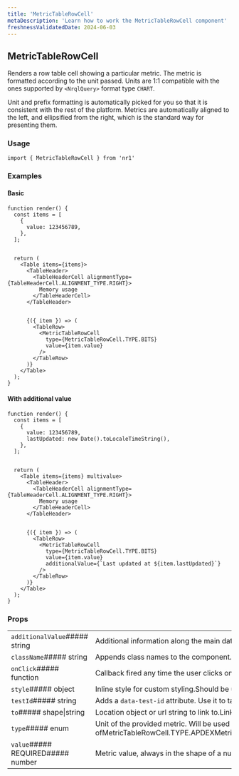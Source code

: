 ```yaml
---
title: 'MetricTableRowCell'
metaDescription: 'Learn how to work the MetricTableRowCell component'
freshnessValidatedDate: 2024-06-03
---
```

## MetricTableRowCell

Renders a row table cell showing a particular metric. The metric is formatted according to the unit passed. Units are 1:1 compatible with the ones supported by `<NrqlQuery>` format type `CHART`.

Unit and prefix formatting is automatically picked for you so that it is consistent with the rest of the platform. Metrics are automatically aligned to the left, and ellipsified from the right, which is the standard way for presenting them.

### Usage

```
import { MetricTableRowCell } from 'nr1'
```



### Examples

#### Basic

```
function render() {
  const items = [
    {
      value: 123456789,
    },
  ];


  return (
    <Table items={items}>
      <TableHeader>
        <TableHeaderCell alignmentType={TableHeaderCell.ALIGNMENT_TYPE.RIGHT}>
          Memory usage
        </TableHeaderCell>
      </TableHeader>


      {({ item }) => (
        <TableRow>
          <MetricTableRowCell
            type={MetricTableRowCell.TYPE.BITS}
            value={item.value}
          />
        </TableRow>
      )}
    </Table>
  );
}
```



#### With additional value

```
function render() {
  const items = [
    {
      value: 123456789,
      lastUpdated: new Date().toLocaleTimeString(),
    },
  ];


  return (
    <Table items={items} multivalue>
      <TableHeader>
        <TableHeaderCell alignmentType={TableHeaderCell.ALIGNMENT_TYPE.RIGHT}>
          Memory usage
        </TableHeaderCell>
      </TableHeader>


      {({ item }) => (
        <TableRow>
          <MetricTableRowCell
            type={MetricTableRowCell.TYPE.BITS}
            value={item.value}
            additionalValue={`Last updated at ${item.lastUpdated}`}
          />
        </TableRow>
      )}
    </Table>
  );
}
```



### Props

|                                   |                                                                                                                                                                                                                                                                                                                                                                                                                                                                                                                                                                                                                                                                                                                     |
| --------------------------------- | ------------------------------------------------------------------------------------------------------------------------------------------------------------------------------------------------------------------------------------------------------------------------------------------------------------------------------------------------------------------------------------------------------------------------------------------------------------------------------------------------------------------------------------------------------------------------------------------------------------------------------------------------------------------------------------------------------------------- |
| `additionalValue`##### string     | Additional information along the main data in the cell.**Note:** At the moment this content becomes visible only when the `multivalue` prop is passed to the parent `Table` component.                                                                                                                                                                                                                                                                                                                                                                                                                                                                                                                              |
| `className`##### string           | Appends class names to the component.Should be used only for positioning and spacing purposes.                                                                                                                                                                                                                                                                                                                                                                                                                                                                                                                                                                                                                      |
| `onClick`##### function           | Callback fired any time the user clicks on the table cell.&lt;FunctionDefinition returnValue=&#x7B;\[]} arguments=&#x7B;\[&#x7B;"name":"event","type":"React.MouseEvent","description":""}]} />                                                                                                                                                                                                                                                                                                                                                                                                                                                                                                                     |
| `style`##### object               | Inline style for custom styling.Should be used only for positioning and spacing purposes.                                                                                                                                                                                                                                                                                                                                                                                                                                                                                                                                                                                                                           |
| `testId`##### string              | Adds a `data-test-id` attribute. Use it to target the component in unit and E2E tests.For a test id to be valid, prefix it with your nerdpack id, followed up by a dot.For example, `my-nerdpack.some-element`.**Note:** You might not see `data-test-id` attributes as they are removed from the DOM, to debug them pass a `e2e-test` query parameter to the URL.                                                                                                                                                                                                                                                                                                                                                  |
| `to`##### shape\|string           | Location object or url string to link to.Linked `TableRowCell`s are unstyled and will not show icons for external links. If the same styling as the Link component is what is desired, then use a `Link` instead as a child component within the cell.### shape|                                      |   | | ------------------------------------ | - | | `pathname`##### REQUIRED##### string |   | | `search`##### string                 |   | | `hash`##### string                   |   |                                                                                                                                                                                                                     |
| `type`##### enum                  | Unit of the provided metric. Will be used for auto-formatting the numerical value.##### REPLACE WITH CUSTOM COMPONENT&lt;One ofMetricTableRowCell.TYPE.APDEXMetricTableRowCell.TYPE.BITSMetricTableRowCell.TYPE.BITS_PER_MSMetricTableRowCell.TYPE.BITS_PER_SECONDMetricTableRowCell.TYPE.BYTESMetricTableRowCell.TYPE.BYTES_PER_MSMetricTableRowCell.TYPE.BYTES_PER_SECONDMetricTableRowCell.TYPE.CELSIUSMetricTableRowCell.TYPE.COUNTMetricTableRowCell.TYPE.HERTZMetricTableRowCell.TYPE.MSMetricTableRowCell.TYPE.PAGES_PER_SECONDMetricTableRowCell.TYPE.PERCENTAGEMetricTableRowCell.TYPE.REQUESTS_PER_SECONDMetricTableRowCell.TYPE.SECONDSMetricTableRowCell.TYPE.TIMESTAMPMetricTableRowCell.TYPE.UNKNOWN> |
| `value`##### REQUIRED##### number | Metric value, always in the shape of a number.                                                                                                                                                                                                                                                                                                                                                                                                                                                                                                                                                                                                                                                                      |